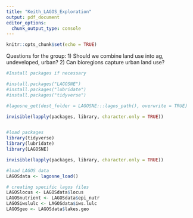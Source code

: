```yaml
---
title: "Keith_LAGOS_Exploration"
output: pdf_document
editor_options: 
  chunk_output_type: console
---
```


```r
knitr::opts_chunk$set(echo = TRUE)
```
Questions for the group:
1) Should we combine land use into ag, undeveloped, urban?
2) Can bioregions capture urban land use?

```r

#Install packages if necessary

#install.packages("LAGOSNE")
#install.packages("lubridate")
#install.packages("tidyverse")

#lagosne_get(dest_folder = LAGOSNE:::lagos_path(), overwrite = TRUE)

invisible(lapply(packages, library, character.only = TRUE)) 


#load packages
library(tidyverse)
library(lubridate)
library(LAGOSNE)

invisible(lapply(packages, library, character.only = TRUE)) 

#load LAGOS data
LAGOSdata <- lagosne_load()

# creating specific lagos files
LAGOSlocus <- LAGOSdata$locus
LAGOSnutrient <- LAGOSdata$epi_nutr
LAGOSiwslulc <- LAGOSdata$iws.lulc
LAGOSgeo <- LAGOSdata$lakes.geo
```

```r

```

